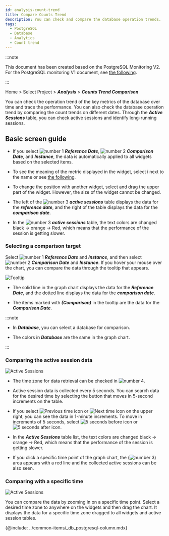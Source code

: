 ```yaml
---
id: analysis-count-trend
title: Compare Counts Trend
description: You can check and compare the database operation trends.
tags:
  - PostgreSQL
  - Database
  - Analytics
  - Count trend
---
```


:::note

This document has been created based on the PostgreSQL Monitoring V2. For the PostgreSQL monitoring V1 document, see [the following](../postgresql-v1/analysis-count-trend).

:::

Home > Select Project > **_Analysis_** > **_Counts Trend Comparison_**

You can check the operation trend of the key metrics of the database over time and trace the performance. You can also check the database operation trend by comparing the count trends on different dates. Through the **_Active Sessions_** table, you can check active sessions and identify long-running sessions.

## Basic screen guide

<ProdImg img='db-compare-count-trend.png' desc='카운트 추이' />

-   If you select ![number 1](/img/number-01.png) **_Reference Date_**, ![number 2](/img/number-02.png) **_Comparison Date_**, and **_Instance_**, the data is automatically applied to all widgets based on the selected items.

-   To see the meaning of the metric displayed in the widget, select <span class='mark'>i</span> next to the name or see [the following](metrics-data-list).

-   To change the position with another widget, select and drag the upper part of the widget. However, the size of the widget cannot be changed.

-   The left of the ![number 3](/img/number-03.png) **_active sessions_** table displays the data for the **_reference date_**, and the right of the table displays the data for the **_comparison date_**.

-   In the ![number 3](/img/number-03.png) **_active sessions_** table, the text colors are changed black → <span class='slow'>orange</span> → <span class='vslow'>Red</span>, which means that the performance of the session is getting slower.

### Selecting a comparison target

Select ![number 1](/img/number-01.png) **_Reference Date_** and **_Instance_**, and then select ![number 2](/img/number-02.png) **_Comparison Date_** and **_Instance_**. If you hover your mouse over the chart, you can compare the data through the tooltip that appears.

![Tooltip](/img/db-compare-count-trend-tootip.png)

-   The solid line in the graph chart displays the data for the **_Reference Date_**, and the dotted line displays the data for the **_comparison date_**.

-   The items marked with **_(Comparison)_** in the tooltip are the data for the **_Comparison Date_**.

:::note

-   In **_Database_**, you can select a database for comparison.

-   The colors in **_Database_** are the same in the graph chart.

:::

### Comparing the active session data

![Active Sessions](/img/db-compare-count-trend-activesession.png)

-   The time zone for data retrieval can be checked in ![number 4](/img/number-04.png).

-   Active session data is collected every 5 seconds. You can search data for the desired time by selecting the button that moves in 5-second increments on the table.

-   If you select ![Previous time icon](/img/ico-left-time.svg) or ![Next time icon](/img/ico-right-time.svg) on the upper right, you can see the data in 1-minute increments. To move in increments of 5 seconds, select ![5 seconds before icon](/img/ic-caret-left.svg) or ![5 seconds after icon](/img/ic-caret-right.svg).

-   In the **_Active Sessions_** table list, the text colors are changed black → <span class='slow'>orange</span> → <span class='vslow'>Red</span>, which means that the performance of the session is getting slower.

-   If you click a specific time point of the graph chart, the (![number 3](/img/number-03.png)) area appears with a red line and the collected active sessions can be also seen.

### Comparing with a specific time

![Active Sessions](/img/db-count-trend-extend-time.png)

You can compare the data by zooming in on a specific time point. Select a desired time zone to anywhere on the widgets and then drag the chart. It displays the data for a specific time zone dragged to all widgets and active session tables.

<!--컬럼 정보 안내-->

{@include: ../common-items/_db_postgresql-column.mdx} 
